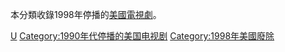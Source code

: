 本分類收錄1998年停播的[[美國|美國]][[電視劇|電視劇]]。

{{year by category
|m=1
|c=9
|d=9
|y=8
|cat=停播的美國電視剧
|sortkey=美國電視
|parent=各年停播的美國電視劇
|subcat=1998年美國電視
}}

[[Category:1998年停播的電視劇|U]]
[[Category:1990年代停播的美国电视剧|Category:1990年代停播的美国电视剧]]
[[Category:1998年美國廢除|Category:1998年美國廢除]]